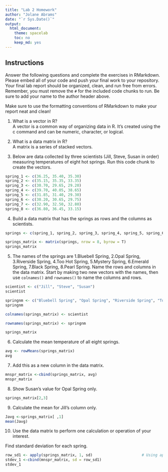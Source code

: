 ```yaml
---
title: "Lab 2 Homework"
author: "Jolane Abrams"
date: "`r Sys.Date()`"
output:
  html_document:
    theme: spacelab
    toc: no
    keep_md: yes
---
```


## Instructions
Answer the following questions and complete the exercises in RMarkdown. Please embed all of your code and push your final work to your repository. Your final lab report should be organized, clean, and run free from errors. Remember, you must remove the `#` for the included code chunks to run. Be sure to add your name to the author header above.  

Make sure to use the formatting conventions of RMarkdown to make your report neat and clean!  

1. What is a vector in R?  
A vector is a common way of organizing data in R. It's created using the c command and can be numeric, character, or logical. 

2. What is a data matrix in R?  
A matrix is a series of stacked vectors.

3. Below are data collected by three scientists (Jill, Steve, Susan in order) measuring temperatures of eight hot springs. Run this code chunk to create the vectors.  
```r
spring_1 <- c(36.25, 35.40, 35.30)
spring_2 <- c(35.15, 35.35, 33.35)
spring_3 <- c(30.70, 29.65, 29.20)
spring_4 <- c(39.70, 40.05, 38.65)
spring_5 <- c(31.85, 31.40, 29.30)
spring_6 <- c(30.20, 30.65, 29.75)
spring_7 <- c(32.90, 32.50, 32.80)
spring_8 <- c(36.80, 36.45, 33.15)
```

4. Build a data matrix that has the springs as rows and the columns as scientists.  
```r
springs <- c(spring_1, spring_2, spring_3, spring_4, spring_5, spring_6, spring_7, spring_8)
```
```r
springs_matrix <- matrix(springs, nrow = 8, byrow = T)
springs_matrix

```


5. The names of the springs are 1.Bluebell Spring, 2.Opal Spring, 3.Riverside Spring, 4.Too Hot Spring, 5.Mystery Spring, 6.Emerald Spring, 7.Black Spring, 8.Pearl Spring. Name the rows and columns in the data matrix. Start by making two new vectors with the names, then use `colnames()` and `rownames()` to name the columns and rows.

```r
scientist <- c("Jill", "Steve", "Susan")
scientist

springnm <- c("Bluebell Spring", "Opal Spring", "Riverside Spring", "Too Hot Spring", "Mystery Spring", "Emerald Spring", "Black Spring", "Pearl Spring")
springnm 

colnames(springs_matrix) <- scientist

rownames(springs_matrix) <- springnm

springs_matrix
```


6. Calculate the mean temperature of all eight springs.
```r
avg <- rowMeans(springs_matrix)
avg

```



7. Add this as a new column in the data matrix.  

```r
mnspr_matrix <-cbind(springs_matrix, avg)
mnspr_matrix
```


8. Show Susan's value for Opal Spring only.

```r
springs_matrix[2,3]
```


9. Calculate the mean for Jill's column only.  
```r
Javg <-springs_matrix[ ,1]
mean(Javg)
```


10. Use the data matrix to perform one calculation or operation of your interest.

Find standard deviation for each spring.

```r
row_sd1 <- apply(springs_matrix, 1, sd)                      # Using apply() function
stdev_1 <-cbind(mnspr_matrix, sd = row_sd1)
stdev_1
```

